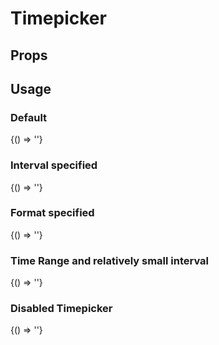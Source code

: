 
# Timepicker
<Meta
  title='Timepicker'
  component='fw-timepicker'
   />

## Props

<Props of="fw-timepicker"/>

## Usage

### Default
<Preview>
<Story name='Default with value'>{() => '<fw-timepicker value="23:00"></fw-timepicker>'}</Story>
</Preview>

### Interval specified
<Preview>
<Story name='Interval specified'>{() => '<fw-timepicker value="12:45" interval=45></fw-timepicker>'}</Story>
</Preview>

### Format specified
<Preview>
<Story name='Format specified'>{() => '<fw-timepicker format="HH:mm"></fw-timepicker>'}</Story>
</Preview>

### Time Range and relatively small interval
<Preview>
<Story name='Time Range and relatively small interval'>{() => '<fw-timepicker min-time="04:30 AM" max-time="08:26 AM" interval=3></fw-timepicker>'}</Story>
</Preview>

### Disabled Timepicker
<Preview>
<Story name='Disabled Timepicker'>{() => '<fw-timepicker value="00:30" disabled></fw-timepicker>'}</Story>
</Preview>